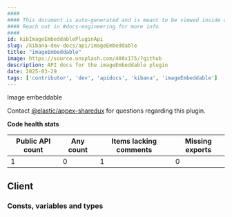 ```yaml
---
####
#### This document is auto-generated and is meant to be viewed inside our experimental, new docs system.
#### Reach out in #docs-engineering for more info.
####
id: kibImageEmbeddablePluginApi
slug: /kibana-dev-docs/api/imageEmbeddable
title: "imageEmbeddable"
image: https://source.unsplash.com/400x175/?github
description: API docs for the imageEmbeddable plugin
date: 2025-03-29
tags: ['contributor', 'dev', 'apidocs', 'kibana', 'imageEmbeddable']
---
```


Image embeddable

Contact [@elastic/appex-sharedux](https://github.com/orgs/elastic/teams/appex-sharedux) for questions regarding this plugin.

**Code health stats**

| Public API count  | Any count | Items lacking comments | Missing exports |
|-------------------|-----------|------------------------|-----------------|
| 1 | 0 | 1 | 0 |

## Client

### Consts, variables and types
<DocDefinitionList data={imageEmbeddableObj.client.misc}/>

